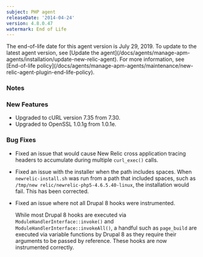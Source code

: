 ```yaml
---
subject: PHP agent
releaseDate: '2014-04-24'
version: 4.8.0.47
watermark: End of Life
---
```


<Callout variant="important">
  The end-of-life date for this agent version is July 29, 2019. To update to the latest agent version, see [Update the agent](/docs/agents/manage-apm-agents/installation/update-new-relic-agent). For more information, see [End-of-life policy](/docs/agents/manage-apm-agents/maintenance/new-relic-agent-plugin-end-life-policy).
</Callout>

### Notes

### New Features

* Upgraded to cURL version 7.35 from 7.30.
* Upgraded to OpenSSL 1.0.1g from 1.0.1e.

### Bug Fixes

* Fixed an issue that would cause New Relic cross application tracing headers to accumulate during multiple `curl_exec()` calls.
* Fixed an issue with the installer when the path includes spaces. When `newrelic-install.sh` was run from a path that included spaces, such as `/tmp/new relic/newrelic-php5-4.6.5.40-linux`, the installation would fail. This has been corrected.
* Fixed an issue where not all Drupal 8 hooks were instrumented.

  While most Drupal 8 hooks are executed via `ModuleHandlerInterface::invoke()` and `ModuleHandlerInterface::invokeAll()`, a handful such as `page_build` are executed via variable functions by Drupal 8 as they require their arguments to be passed by reference. These hooks are now instrumented correctly.

